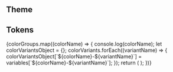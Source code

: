<!-- Colors.stories.mdx -->


<Meta title="Design System/Colors" />


## Theme

<ColorPalette>
  <ColorItem
    title="--bs-primary"
    subtitle="Blue"
    colors={{ SomeBlue: variables.primaryColor }}
  />
  <ColorItem
    title="--bs-secondary"
    subtitle="Orange"
    colors={{ SomeOrange: variables.secondaryColor }}
  />
</ColorPalette>

## Tokens

<ColorPalette>
  {colorGroups.map((colorName) => {
    console.log(colorName);
    let colorVariantsObject = {};
    colorVariants.forEach((variantName) => {
      colorVariantsObject[`${colorName}-${variantName}`] =
        variables[`${colorName}-${variantName}`];
    });
    return (
      <ColorItem
        key={colorName}
        title={colorName}
        colors={colorVariantsObject}
      />
    );
  })}
</ColorPalette>
